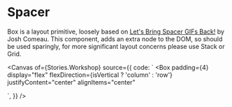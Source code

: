 
<Meta of={Stories} />

# Spacer

Box is a layout primitive, loosely based on [Let's Bring Spacer GIFs Back!](https://www.joshwcomeau.com/react/modern-spacer-gif/)
by Josh Comeau.
This component, adds an extra node to the DOM, so should be used sparingly, for
more significant layout concerns please use Stack or Grid.

<Canvas
  of={Stories.Workshop}
  source={{
    code: `
<Box
  padding={4}
  display="flex"
  flexDirection={isVertical ? 'column' : 'row'}
  justifyContent="center"
  alignItems="center"
>
  <Box background="purple" />
  <Spacer axis='vertical' size={2} />
  <Box background="purple" />
</Box>
    `,
  }}
/>
